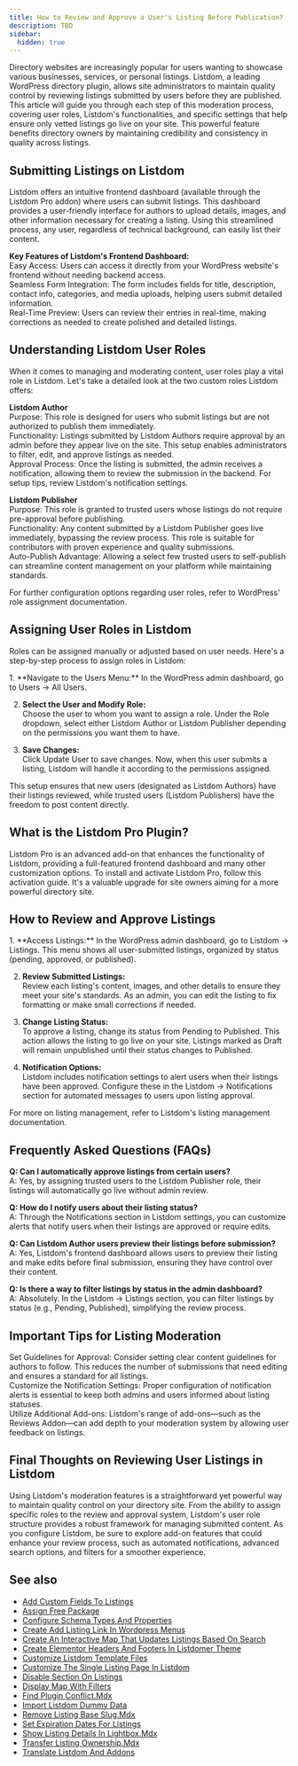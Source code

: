 ```yaml
---
title: How to Review and Approve a User's Listing Before Publication?
description: TBD
sidebar:
  hidden: true
---
```



Directory websites are increasingly popular for users wanting to showcase various businesses, services, or personal listings. Listdom, a leading WordPress directory plugin, allows site administrators to maintain quality control by reviewing listings submitted by users before they are published. This article will guide you through each step of this moderation process, covering user roles, Listdom's functionalities, and specific settings that help ensure only vetted listings go live on your site. This powerful feature benefits directory owners by maintaining credibility and consistency in quality across listings.

## Submitting Listings on Listdom
Listdom offers an intuitive frontend dashboard (available through the Listdom Pro addon) where users can submit listings. This dashboard provides a user-friendly interface for authors to upload details, images, and other information necessary for creating a listing. Using this streamlined process, any user, regardless of technical background, can easily list their content.

**Key Features of Listdom's Frontend Dashboard:**  
Easy Access: Users can access it directly from your WordPress website's frontend without needing backend access.  
Seamless Form Integration: The form includes fields for title, description, contact info, categories, and media uploads, helping users submit detailed information.  
Real-Time Preview: Users can review their entries in real-time, making corrections as needed to create polished and detailed listings.

## Understanding Listdom User Roles
When it comes to managing and moderating content, user roles play a vital role in Listdom. Let's take a detailed look at the two custom roles Listdom offers:

**Listdom Author**  
Purpose: This role is designed for users who submit listings but are not authorized to publish them immediately.  
Functionality: Listings submitted by Listdom Authors require approval by an admin before they appear live on the site. This setup enables administrators to filter, edit, and approve listings as needed.  
Approval Process: Once the listing is submitted, the admin receives a notification, allowing them to review the submission in the backend. For setup tips, review Listdom's notification settings.

**Listdom Publisher**  
Purpose: This role is granted to trusted users whose listings do not require pre-approval before publishing.  
Functionality: Any content submitted by a Listdom Publisher goes live immediately, bypassing the review process. This role is suitable for contributors with proven experience and quality submissions.  
Auto-Publish Advantage: Allowing a select few trusted users to self-publish can streamline content management on your platform while maintaining standards.

For further configuration options regarding user roles, refer to WordPress' role assignment documentation.

## Assigning User Roles in Listdom
Roles can be assigned manually or adjusted based on user needs. Here's a step-by-step process to assign roles in Listdom:

<Steps>
1. **Navigate to the Users Menu:**  
   In the WordPress admin dashboard, go to Users → All Users.

2. **Select the User and Modify Role:**  
   Choose the user to whom you want to assign a role. Under the Role dropdown, select either Listdom Author or Listdom Publisher depending on the permissions you want them to have.

3. **Save Changes:**  
   Click Update User to save changes. Now, when this user submits a listing, Listdom will handle it according to the permissions assigned.
</Steps>

This setup ensures that new users (designated as Listdom Authors) have their listings reviewed, while trusted users (Listdom Publishers) have the freedom to post content directly.

## What is the Listdom Pro Plugin?
Listdom Pro is an advanced add-on that enhances the functionality of Listdom, providing a full-featured frontend dashboard and many other customization options. To install and activate Listdom Pro, follow this activation guide. It's a valuable upgrade for site owners aiming for a more powerful directory site.

## How to Review and Approve Listings
<Steps>
1. **Access Listings:**  
   In the WordPress admin dashboard, go to Listdom → Listings. This menu shows all user-submitted listings, organized by status (pending, approved, or published).

2. **Review Submitted Listings:**  
   Review each listing's content, images, and other details to ensure they meet your site's standards. As an admin, you can edit the listing to fix formatting or make small corrections if needed.

3. **Change Listing Status:**  
   To approve a listing, change its status from Pending to Published. This action allows the listing to go live on your site. Listings marked as Draft will remain unpublished until their status changes to Published.

4. **Notification Options:**  
   Listdom includes notification settings to alert users when their listings have been approved. Configure these in the Listdom → Notifications section for automated messages to users upon listing approval.
</Steps>

For more on listing management, refer to Listdom's listing management documentation.

## Frequently Asked Questions (FAQs)
**Q: Can I automatically approve listings from certain users?**  
A: Yes, by assigning trusted users to the Listdom Publisher role, their listings will automatically go live without admin review.

**Q: How do I notify users about their listing status?**  
A: Through the Notifications section in Listdom settings, you can customize alerts that notify users when their listings are approved or require edits.

**Q: Can Listdom Author users preview their listings before submission?**  
A: Yes, Listdom's frontend dashboard allows users to preview their listing and make edits before final submission, ensuring they have control over their content.

**Q: Is there a way to filter listings by status in the admin dashboard?**  
A: Absolutely. In the Listdom → Listings section, you can filter listings by status (e.g., Pending, Published), simplifying the review process.

## Important Tips for Listing Moderation
Set Guidelines for Approval: Consider setting clear content guidelines for authors to follow. This reduces the number of submissions that need editing and ensures a standard for all listings.  
Customize the Notification Settings: Proper configuration of notification alerts is essential to keep both admins and users informed about listing statuses.  
Utilize Additional Add-ons: Listdom's range of add-ons—such as the Reviews Addon—can add depth to your moderation system by allowing user feedback on listings.

## Final Thoughts on Reviewing User Listings in Listdom
Using Listdom's moderation features is a straightforward yet powerful way to maintain quality control on your directory site. From the ability to assign specific roles to the review and approval system, Listdom's user role structure provides a robust framework for managing submitted content. As you configure Listdom, be sure to explore add-on features that could enhance your review process, such as automated notifications, advanced search options, and filters for a smoother experience.


## See also

- [Add Custom Fields To Listings](/listdom/how-tos/add-custom-fields-to-listings/)
- [Assign Free Package](/listdom/how-tos/assign-free-package/)
- [Configure Schema Types And Properties](/listdom/how-tos/configure-schema-types-and-properties/)
- [Create Add Listing Link In Wordpress Menus](/listdom/how-tos/create-add-listing-link-in-wordpress-menus/)
- [Create An Interactive Map That Updates Listings Based On Search](/listdom/how-tos/create-an-interactive-map-that-updates-listings-based-on-search/)
- [Create Elementor Headers And Footers In Listdomer Theme](/listdom/how-tos/create-elementor-headers-and-footers-in-listdomer-theme/)
- [Customize Listdom Template Files](/listdom/how-tos/customize-listdom-template-files/)
- [Customize The Single Listing Page In Listdom](/listdom/how-tos/customize-the-single-listing-page-in-listdom/)
- [Disable Section On Listings](/listdom/how-tos/disable-section-on-listings/)
- [Display Map With Filters](/listdom/how-tos/display-map-with-filters/)
- [Find Plugin Conflict.Mdx](/listdom/how-tos/find-plugin-conflict.mdx/)
- [Import Listdom Dummy Data](/listdom/how-tos/import-listdom-dummy-data/)
- [Remove Listing Base Slug.Mdx](/listdom/how-tos/remove-listing-base-slug.mdx/)
- [Set Expiration Dates For Listings](/listdom/how-tos/set-expiration-dates-for-listings/)
- [Show Listing Details In Lightbox.Mdx](/listdom/how-tos/show-listing-details-in-lightbox.mdx/)
- [Transfer Listing Ownership.Mdx](/listdom/how-tos/transfer-listing-ownership.mdx/)
- [Translate Listdom And Addons](/listdom/how-tos/translate-listdom-and-addons/)
